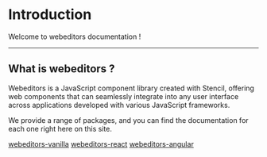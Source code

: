 # Introduction

Welcome to webeditors documentation !

---

## What is webeditors ? 

Webeditors is a JavaScript component library created with Stencil, offering web components that can seamlessly integrate into any user 
interface across applications developed with various JavaScript frameworks.

We provide a range of packages, and you can find the documentation for each one right here on this site.

[webeditors-vanilla](/documentation/vanilla)
[webeditors-react](/documentation/react)
[webeditors-angular](/documentation/angular)